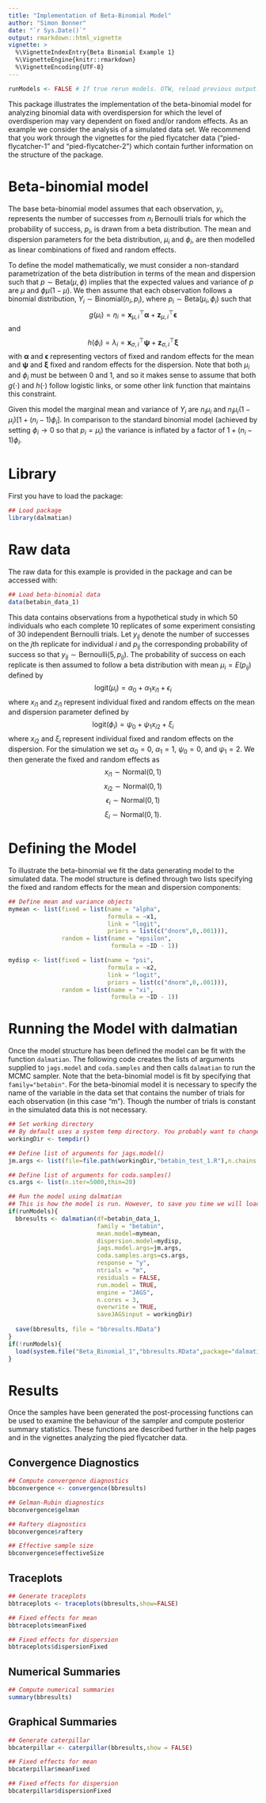 ```yaml
---
title: "Implementation of Beta-Binomial Model"
author: "Simon Bonner"
date: "`r Sys.Date()`"
output: rmarkdown::html_vignette
vignette: >
  %\VignetteIndexEntry{Beta Binomial Example 1}
  %\VignetteEngine{knitr::rmarkdown}
  %\VignetteEncoding{UTF-8}
---
```


```r
runModels <- FALSE # If true rerun models. OTW, reload previous output.
```

This package illustrates the implementation of the beta-binomial model for analyzing binomial data with overdispersion for which the level of overdisperion may vary dependent on fixed and/or random effects. As an example we consider the analysis of a simulated data set. We recommend that you work through the vignettes for the pied flycatcher data ("pied-flycatcher-1" and "pied-flycatcher-2") which contain further information on the structure of the package.

# Beta-binomial model

The base beta-binomial model assumes that each observation, $y_i$, represents the number of successes from $n_i$ Bernoulli trials for which the probability of success, $p_i$, is drawn from a beta distribution. The mean and dispersion parameters for the beta distribution, $\mu_i$ and $\phi_i$, are then modelled as linear combinations of fixed and random effects. 

To define the model mathematically, we must consider a non-standard parametrization of the beta distribution in terms of the mean and dispersion such that $p \sim \mbox{Beta}(\mu,\phi)$ implies that the expected values and variance of $p$ are $\mu$ and $\phi \mu(1-\mu)$. We then assume that each observation follows a binomial distribution, $Y_i \sim \mbox{Binomial}(n_i,p_i)$, where $p_i \sim \mbox{Beta}(\mu_i,\phi_i)$ such that 
$$
g(\mu_i)=\eta_i=\mathbf x_{\mu,i}^\top \mathbf \alpha + \mathbf z_{\mu,i}^\top \mathbf \epsilon
$$
and 
$$
h(\phi_i)=\lambda_i= \mathbf x_{\sigma,i}^\top \mathbf \psi + \mathbf z_{\sigma,i}^\top \mathbf \xi
$$
with $\mathbf \alpha$ and $\mathbf \epsilon$ representing vectors of fixed and random effects for the mean and $\mathbf \psi$ and $\mathbf \xi$ fixed and random effects for the dispersion. Note that both $\mu_i$ and $\phi_i$ must be between 0 and 1, and so it makes sense to assume that both $g(\cdot)$ and $h(\cdot)$ follow logistic links, or some other link function that maintains this constraint. 

Given this model the marginal mean and variance of $Y_i$ are $n_i\mu_i$ and $n_i\mu_i(1-\mu_i)[1 + (n_i-1)\phi_i]$. In comparison to the standard binomial model (achieved by setting $\phi_i \to 0$ so that $p_i=\mu_i$) the variance is inflated by a factor of $1 + (n_i-1)\phi_i$. 

# Library

First you have to load the package:
```r
## Load package
library(dalmatian)
```

# Raw data

The raw data for this example is provided in the package and can be accessed with:
```r
## Load beta-binomial data
data(betabin_data_1)
```
This data contains observations from a hypothetical study in which 50 individuals who each complete 10 replicates of some experiment consisting of 30 independent Bernoulli trials. Let $y_{ij}$ denote the number of successes on the $j$th replicate for individual $i$ and $p_{ij}$ the corresponding probability of success so that $y_{ij} \sim \mbox{Bernoulli}(5,p_{ij})$. The probability of success on each replicate is then assumed to follow a beta distribution with mean $\mu_{i}=E(p_{ij})$ defined by
$$\mbox{logit}(\mu_{i})=\alpha_0 + \alpha_1 x_{i1} + \epsilon_{i}$$
where $x_{i1}$ and $z_{i1}$ represent individual fixed and random effects on the mean and dispersion parameter defined by
$$\mbox{logit}(\phi_{i})=\psi_0 + \psi_1 x_{i2} + \xi_{i}$$
where $x_{i2}$ and $\xi_{i}$ represent individual fixed and random effects on the dispersion. For the simulation we set $\alpha_0=0$, $\alpha_1=1$, $\psi_0=0$, and $\psi_1=2$. We then generate the fixed and random effects as
$$x_{i1} \sim \mbox{Normal}(0,1)$$
$$x_{i2} \sim \mbox{Normal}(0,1)$$
$$\epsilon_{i} \sim \mbox{Normal}(0,1)$$
$$\xi_{i} \sim \mbox{Normal}(0,1).$$

# Defining the Model

To illustrate the beta-binomial we fit the data generating model to the simulated data. The model structure is defined through two lists specifying the fixed and random effects for the mean and dispersion components:

```r
## Define mean and variance objects
mymean <- list(fixed = list(name = "alpha",
                            formula = ~x1,
                            link = "logit",
                            priors = list(c("dnorm",0,.001))),
               random = list(name = "epsilon",
                             formula = ~ID - 1))

mydisp <- list(fixed = list(name = "psi",
                            formula = ~x2,
                            link = "logit",
                            priors = list(c("dnorm",0,.001))),
               random = list(name = "xi",
                             formula = ~ID - 1))

```

# Running the Model with dalmatian

Once the model structure has been defined the model can be fit with the function `dalmatian`. The following code creates the lists of arguments supplied to `jags.model` and `coda.samples` and then calls `dalmatian` to run the MCMC sampler. Note that the beta-binomial model is fit by specifying that `family="betabin"`. For the beta-binomial model it is necessary to specify the name of the variable in the data set that contains the number of trials for each observation (in this case "m"). Though the number of trials is constant in the simulated data this is not necessary. 

```r

## Set working directory
## By default uses a system temp directory. You probably want to change this.
workingDir <- tempdir()

## Define list of arguments for jags.model()
jm.args <- list(file=file.path(workingDir,"betabin_test_1.R"),n.chains = 3, n.adapt = 1000)

## Define list of arguments for coda.samples()
cs.args <- list(n.iter=5000,thin=20)

## Run the model using dalmatian
## This is how the model is run. However, to save you time we will load output from a previous run instead.
if(runModels){
  bbresults <- dalmatian(df=betabin_data_1,
                         family = "betabin",
                         mean.model=mymean,
                         dispersion.model=mydisp,
                         jags.model.args=jm.args,
                         coda.samples.args=cs.args,
                         response = "y",
                         ntrials = "m",
                         residuals = FALSE,
                         run.model = TRUE,
                         engine = "JAGS",
                         n.cores = 3,
                         overwrite = TRUE,
                         saveJAGSinput = workingDir)
					 
  save(bbresults, file = "bbresults.RData")
}
if(!runModels){
  load(system.file("Beta_Binomial_1","bbresults.RData",package="dalmatian"))
}
```

# Results

Once the samples have been generated the post-processing functions can be used to examine the behaviour of the sampler and compute posterior summary statistics. These functions are described further in the help pages and in the vignettes analyzing the pied flycatcher data.

## Convergence Diagnostics
```r
## Compute convergence diagnostics
bbconvergence <- convergence(bbresults)

## Gelman-Rubin diagnostics
bbconvergence$gelman

## Raftery diagnostics
bbconvergence$raftery

## Effective sample size
bbconvergence$effectiveSize
```

## Traceplots
```r
## Generate traceplots
bbtraceplots <- traceplots(bbresults,show=FALSE)

## Fixed effects for mean
bbtraceplots$meanFixed

## Fixed effects for dispersion
bbtraceplots$dispersionFixed
```

## Numerical Summaries
```r
## Compute numerical summaries
summary(bbresults)
```

## Graphical Summaries
```r
## Generate caterpillar
bbcaterpillar <- caterpillar(bbresults,show = FALSE)

## Fixed effects for mean
bbcaterpillar$meanFixed

## Fixed effects for dispersion
bbcaterpillar$dispersionFixed
```

